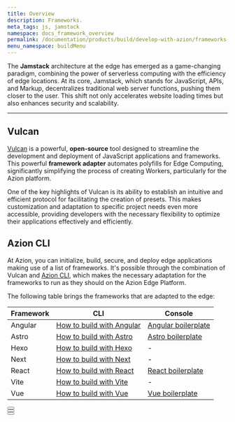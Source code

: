 ```yaml
---
title: Overview
description: Frameworks.
meta_tags: js, jamstack
namespace: docs_framework_overview
permalink: /documentation/products/build/develop-with-azion/frameworks-specific/overview/
menu_namespace: buildMenu
---
```




The **Jamstack** architecture at the edge has emerged as a game-changing paradigm, 
combining the power of serverless computing with the efficiency of edge locations. At its core, Jamstack, 
which stands for JavaScript, APIs, and Markup, decentralizes traditional web server functions, pushing them closer to the user. 
This shift not only accelerates website loading times but also enhances security and scalability.

---

## Vulcan

[Vulcan](https://github.com/aziontech/vulcan) is a powerful, **open-source** tool designed to streamline the development and deployment of JavaScript applications and frameworks. This powerful **framework adapter** automates polyfills for Edge Computing, significantly simplifying the process of creating Workers, particularly for the Azion platform.

One of the key highlights of Vulcan is its ability to establish an intuitive and efficient protocol for facilitating the creation of presets. This makes customization and adaptation to specific project needs even more accessible, providing developers with the necessary flexibility to optimize their applications effectively and efficiently.

## Azion CLI 

At Azion, you can initialize, build, secure, and deploy edge applications making use of a list of frameworks. It's possible through the combination of Vulcan and [Azion CLI](/en//documentation/products/azion-cli/overview/), which
makes the necessary adaptation for the frameworks to run as they should on the Azion Edge Platform.

The following table brings the frameworks that are adapted to the edge: 

| Framework | CLI | Console |
| --- | --- | --- |
| Angular | [How to build with Angular](/en/documentation/products/cli/frameworks/angular/) | [Angular boilerplate](/en/documentation/products/guides/angular-boilerplate/) |
| Astro | [How to build with Astro](/en/documentation/products/cli/frameworks/astro/) | [Astro boilerplate](https://www.azion.com/en/documentation/products/guides/astro-boilerplate/) |
| Hexo | [How to build with Hexo](/en/documentation/products/cli/frameworks/hexo/)| - |
| Next | [How to build with Next](/en/documentation/products/cli/frameworks/next/) | - |
| React | [How to build with React](/en/documentation/products/cli/frameworks/react/) | [React boilerplate](https://www.azion.com/en/documentation/products/guides/react-boilerplate/)|
| Vite | [How to build with Vite](/en/documentation/products/cli/frameworks/vite/)| - |
| Vue | [How to build with Vue](/en/documentation/products/cli/frameworks/vue/) | [Vue boilerplate](https://www.azion.com/en/documentation/products/guides/vue-boilerplate/)|

<Button href="/en/documentation/products/devtools/azion-edge-runtime/frameworks-compatibility/" text="go to supported Web Frameworks" variant="secondary" target="_blank"></Button>
<br />
<Button href="/en/documentation/products/edge-application/edge-functions/runtime-apis/javascript/" text="go to supported Web APIs" variant="secondary" target="_blank"></Button>
<br />
<Button href="/en/documentation/products/azion-edge-runtime/compatibility/node/" text="go to node.js support reference" variant="secondary" target="_blank"></Button>

